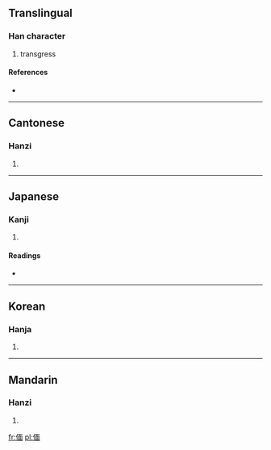 ==Translingual==

===Han character===
{{Han char|rn=9|rad=人|as=09|sn=11|four=2126<sub>0</sub>|canj=人一田中 (OMWL)}}

# transgress

====References====
* {{Han ref|kx=0111.260|dkj=00890|dj=0237.230|hdz=10188.060|uh=506D|ud=20589|bh=B0C1|bd=45249}}

----

==Cantonese==

===Hanzi===
{{yue-hanzi|jyut=|y=min5}}

# {{defn|Cantonese|sort=人09}}

----

==Japanese==

===Kanji===
{{ja-kanji|grade=|rs=人09}}

# {{defn|Japanese|sort=人09}}

====Readings====
* {{ja-readings|on=[[べん]] (ben), [[めん]] (men)|kun=[[むかう]] (mukau), [[そむく]] (somuku), [[かなう]] (kanau)}}

----

==Korean==

===Hanja===
{{ko-hanja|hangeul=면|rv=myeon|mr=myŏn}}

# {{defn|Korean|sort=人09}}

----

==Mandarin==

===Hanzi===
{{cmn-hanzi|pin=[[miǎn]] ([[mian3]])|wg=mien<sup>3</sup>}}

# {{defn|Mandarin|sort=人09}}

[[fr:偭]]
[[pl:偭]]